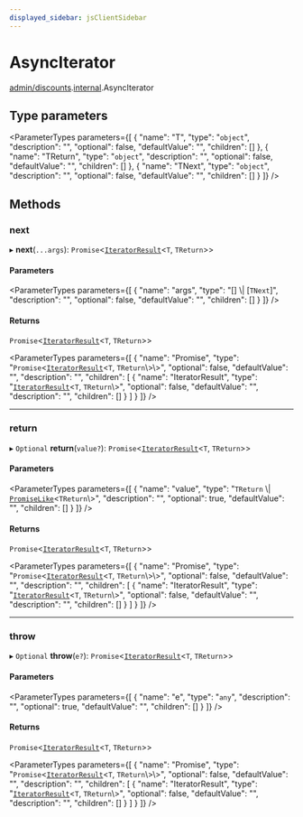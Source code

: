 ```yaml
---
displayed_sidebar: jsClientSidebar
---
```



# AsyncIterator

[admin/discounts](../../modules/admin_discounts.mdx).[internal](../../admin_discounts/modules/admin_discounts.internal.mdx).AsyncIterator

## Type parameters

<ParameterTypes parameters={[
  {
    "name": "T",
    "type": "`object`",
    "description": "",
    "optional": false,
    "defaultValue": "",
    "children": []
  },
  {
    "name": "TReturn",
    "type": "`object`",
    "description": "",
    "optional": false,
    "defaultValue": "",
    "children": []
  },
  {
    "name": "TNext",
    "type": "`object`",
    "description": "",
    "optional": false,
    "defaultValue": "",
    "children": []
  }
]} />

## Methods

### next

▸ **next**(`...args`): `Promise`<[`IteratorResult`](../../admin_discounts/modules/admin_discounts.internal.mdx#iteratorresult)<`T`, `TReturn`\>\>

#### Parameters

<ParameterTypes parameters={[
  {
    "name": "args",
    "type": "[] \\| [`TNext`]",
    "description": "",
    "optional": false,
    "defaultValue": "",
    "children": []
  }
]} />

#### Returns

`Promise`<[`IteratorResult`](../../admin_discounts/modules/admin_discounts.internal.mdx#iteratorresult)<`T`, `TReturn`\>\>

<ParameterTypes parameters={[
  {
    "name": "Promise",
    "type": "`Promise`<[`IteratorResult`](../../admin_discounts/modules/admin_discounts.internal.mdx#iteratorresult)<`T`, `TReturn`\\>\\>",
    "optional": false,
    "defaultValue": "",
    "description": "",
    "children": [
      {
        "name": "IteratorResult",
        "type": "[`IteratorResult`](../../admin_discounts/modules/admin_discounts.internal.mdx#iteratorresult)<`T`, `TReturn`\\>",
        "optional": false,
        "defaultValue": "",
        "description": "",
        "children": []
      }
    ]
  }
]} />

___

### return

▸ `Optional` **return**(`value?`): `Promise`<[`IteratorResult`](../../admin_discounts/modules/admin_discounts.internal.mdx#iteratorresult)<`T`, `TReturn`\>\>

#### Parameters

<ParameterTypes parameters={[
  {
    "name": "value",
    "type": "`TReturn` \\| [`PromiseLike`](admin_discounts.internal.PromiseLike.mdx)<`TReturn`\\>",
    "description": "",
    "optional": true,
    "defaultValue": "",
    "children": []
  }
]} />

#### Returns

`Promise`<[`IteratorResult`](../../admin_discounts/modules/admin_discounts.internal.mdx#iteratorresult)<`T`, `TReturn`\>\>

<ParameterTypes parameters={[
  {
    "name": "Promise",
    "type": "`Promise`<[`IteratorResult`](../../admin_discounts/modules/admin_discounts.internal.mdx#iteratorresult)<`T`, `TReturn`\\>\\>",
    "optional": false,
    "defaultValue": "",
    "description": "",
    "children": [
      {
        "name": "IteratorResult",
        "type": "[`IteratorResult`](../../admin_discounts/modules/admin_discounts.internal.mdx#iteratorresult)<`T`, `TReturn`\\>",
        "optional": false,
        "defaultValue": "",
        "description": "",
        "children": []
      }
    ]
  }
]} />

___

### throw

▸ `Optional` **throw**(`e?`): `Promise`<[`IteratorResult`](../../admin_discounts/modules/admin_discounts.internal.mdx#iteratorresult)<`T`, `TReturn`\>\>

#### Parameters

<ParameterTypes parameters={[
  {
    "name": "e",
    "type": "`any`",
    "description": "",
    "optional": true,
    "defaultValue": "",
    "children": []
  }
]} />

#### Returns

`Promise`<[`IteratorResult`](../../admin_discounts/modules/admin_discounts.internal.mdx#iteratorresult)<`T`, `TReturn`\>\>

<ParameterTypes parameters={[
  {
    "name": "Promise",
    "type": "`Promise`<[`IteratorResult`](../../admin_discounts/modules/admin_discounts.internal.mdx#iteratorresult)<`T`, `TReturn`\\>\\>",
    "optional": false,
    "defaultValue": "",
    "description": "",
    "children": [
      {
        "name": "IteratorResult",
        "type": "[`IteratorResult`](../../admin_discounts/modules/admin_discounts.internal.mdx#iteratorresult)<`T`, `TReturn`\\>",
        "optional": false,
        "defaultValue": "",
        "description": "",
        "children": []
      }
    ]
  }
]} />
